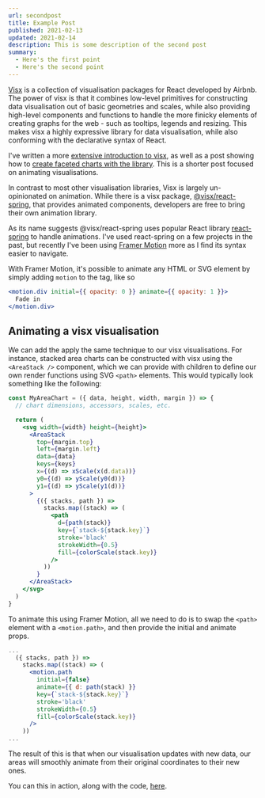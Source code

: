 ```yaml
---
url: secondpost
title: Example Post
published: 2021-02-13
updated: 2021-02-14
description: This is some description of the second post
summary:
  - Here's the first point
  - Here's the second point
---
```



[Visx](https://airbnb.io/visx/) is a collection of visualisation packages for React developed by Airbnb. The power of visx is that it combines low-level primitives for constructing data visualisation out of basic geometries and scales, while also providing high-level components and functions to handle the more finicky elements of creating graphs for the web - such as tooltips, legends and resizing. This makes visx a highly expressive library for data visualisation, while also conforming with the declarative syntax of React.

I've written a more [extensive introduction to visx](https://ownkng.vercel.app/thoughts/data-viz-react), as well as a post showing how to [create faceted charts with the library](https://ownkng.vercel.app/thoughts/facet-line-chart). This is a shorter post focused on animating visualisations.

In contrast to most other visualisation libraries, Visx is largely un-opinionated on animation. While there is a visx package, [@visx/react-spring](https://airbnb.io/visx/docs/react-spring), that provides animated components, developers are free to bring their own animation library.

As its name suggests @visx/react-spring uses popular React library [react-spring](https://www.react-spring.io/) to handle animations. I've used react-spring on a few projects in the past, but recently I've been using [Framer Motion](https://www.framer.com/api/motion) more as I find its syntax easier to navigate.

With Framer Motion, it's possible to animate any HTML or SVG element by simply adding `motion` to the tag, like so

```jsx
<motion.div initial={{ opacity: 0 }} animate={{ opacity: 1 }}>
  Fade in
</motion.div>
```

## Animating a visx visualisation

We can add the apply the same technique to our visx visualisations. For instance, stacked area charts can be constructed with visx using the `<AreaStack />` component, which we can provide with children to define our own render functions using SVG `<path>` elements. This would typically look something like the following:

```jsx
const MyAreaChart = ({ data, height, width, margin }) => {
  // chart dimensions, accessors, scales, etc.

  return (
    <svg width={width} height={height}>
      <AreaStack
        top={margin.top}
        left={margin.left}
        data={data}
        keys={keys}
        x={(d) => xScale(x(d.data))}
        y0={(d) => yScale(y0(d))}
        y1={(d) => yScale(y1(d))}
      >
        {({ stacks, path }) =>
          stacks.map((stack) => (
            <path
              d={path(stack)}
              key={`stack-${stack.key}`}
              stroke='black'
              strokeWidth={0.5}
              fill={colorScale(stack.key)}
            />
          ))
        }
      </AreaStack>
    </svg>
  )
}
```

To animate this using Framer Motion, all we need to do is to swap the `<path>` element with a `<motion.path>`, and then provide the initial and animate props.

```jsx
...
  ({ stacks, path }) =>
    stacks.map((stack) => (
      <motion.path
        initial={false}
        animate={{ d: path(stack) }}
        key={`stack-${stack.key}`}
        stroke='black'
        strokeWidth={0.5}
        fill={colorScale(stack.key)}
      />
    ))
...
```

The result of this is that when our visualisation updates with new data, our areas will smoothly animate from their original coordinates to their new ones.

You can this in action, along with the code, [here](https://codesandbox.io/s/nervous-sun-0n7cr?file=/src/App.js).
